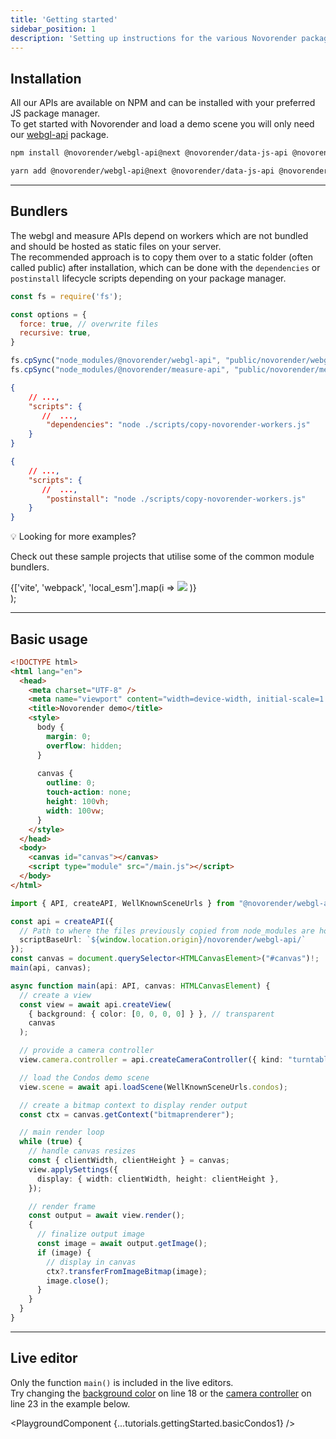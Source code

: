 ---
title: 'Getting started'
sidebar_position: 1
description: 'Setting up instructions for the various Novorender packages.'
---


## Installation

All our APIs are available on NPM and can be installed with your preferred JS package manager.  
To get started with Novorender and load a demo scene you will only need our [webgl-api](https://www.npmjs.com/package/@novorender/webgl-api) package.

<Tabs groupId="package-managers-choice">
  <TabItem value="npm" label="NPM" default>

```bash
npm install @novorender/webgl-api@next @novorender/data-js-api @novorender/measure-api
```

  </TabItem>
  <TabItem value="yarn" label="Yarn">

```bash
yarn add @novorender/webgl-api@next @novorender/data-js-api @novorender/measure-api
```

  </TabItem>
</Tabs>

---

## Bundlers

The webgl and measure APIs depend on workers which are not bundled and should be hosted as static files on your server.  
The recommended approach is to copy them over to a static folder (often called public) after installation, which can be done with the `dependencies` or `postinstall` lifecycle scripts depending on your package manager. 

```js  title="scripts/copy-novorender-workers.js"
const fs = require('fs');

const options = {
  force: true, // overwrite files
  recursive: true, 
}

fs.cpSync("node_modules/@novorender/webgl-api", "public/novorender/webgl-api", options );
fs.cpSync("node_modules/@novorender/measure-api", "public/novorender/measure-api", options);
```

<Tabs groupId="package-managers-choice">
  <TabItem value="npm" label="NPM" default>

```json title="package.json"
{
    // ...,
    "scripts": {
       //  ...,
        "dependencies": "node ./scripts/copy-novorender-workers.js"
    }
}
```

  </TabItem>
  <TabItem value="yarn" label="Yarn">

```json title="package.json"
{
    // ...,
    "scripts": {
       //  ...,
        "postinstall": "node ./scripts/copy-novorender-workers.js"
    }
}
```
  </TabItem>
</Tabs>

  <div
    style={{border: '1px solid var(--ifm-color-primary)',
    margin: '20px 0',
    padding: 10,
    borderRadius: 'var(--ifm-code-border-radius)'}}>
    <p style={{fontSize: 24, margin: 0}}>💡 Looking for more examples?</p>
    <p style={{fontSize: 12}}>Check out these sample projects that utilise some of the common module bundlers.</p>
    <div style={{display: 'flex', justifyContent: 'center'}}>{['vite', 'webpack', 'local_esm'].map(i => 
      <Link to={`https://github.com/novorender/novorender-examples/tree/master/${i}`} key={i} style={{margin: 5}}><img src={require(`../../static/img/${i}.png`).default} style={{width: 100, borderRadius: 5}} /></Link>
    )}</div>
  </div>
);

<CodeExamplesTip />

---

## Basic usage

```html title="index.html"
<!DOCTYPE html>
<html lang="en">
  <head>
    <meta charset="UTF-8" />
    <meta name="viewport" content="width=device-width, initial-scale=1.0" />
    <title>Novorender demo</title>
    <style>
      body {
        margin: 0;
        overflow: hidden;
      }
      
      canvas {
        outline: 0;
        touch-action: none;
        height: 100vh;
        width: 100vw;
      }
    </style>
  </head>
  <body>
    <canvas id="canvas"></canvas>
    <script type="module" src="/main.js"></script>
  </body>
</html>
```

```typescript title="src/main.ts"
import { API, createAPI, WellKnownSceneUrls } from "@novorender/webgl-api";

const api = createAPI({
  // Path to where the files previously copied from node_modules are hosted
  scriptBaseUrl: `${window.location.origin}/novorender/webgl-api/`
});
const canvas = document.querySelector<HTMLCanvasElement>("#canvas")!;
main(api, canvas);

async function main(api: API, canvas: HTMLCanvasElement) {
  // create a view
  const view = await api.createView(
    { background: { color: [0, 0, 0, 0] } }, // transparent
    canvas
  );

  // provide a camera controller
  view.camera.controller = api.createCameraController({ kind: "turntable" });

  // load the Condos demo scene
  view.scene = await api.loadScene(WellKnownSceneUrls.condos);

  // create a bitmap context to display render output
  const ctx = canvas.getContext("bitmaprenderer");

  // main render loop
  while (true) {
    // handle canvas resizes
    const { clientWidth, clientHeight } = canvas;
    view.applySettings({
      display: { width: clientWidth, height: clientHeight },
    });

    // render frame
    const output = await view.render();
    {
      // finalize output image
      const image = await output.getImage();
      if (image) {
        // display in canvas
        ctx?.transferFromImageBitmap(image);
        image.close();
      }
    }
  }
}
```
---

## Live editor

Only the function `main()` is included in the live editors.  
Try changing the [background color](../webgl-api/interfaces/NovoRender.RenderSettings#background) on line 18 or the [camera controller](../webgl-api/interfaces/NovoRender.API#createcameracontroller) on line 23 in the example below. 

<PlaygroundComponent {...tutorials.gettingStarted.basicCondos1} />